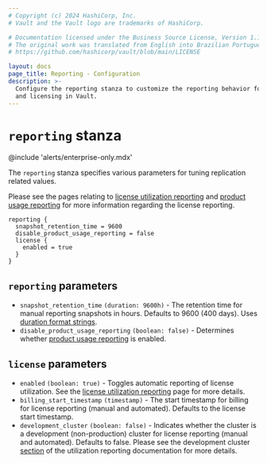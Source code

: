 ```yaml
---
# Copyright (c) 2024 HashiCorp, Inc.
# Vault and the Vault logo are trademarks of HashiCorp.

# Documentation licensed under the Business Source License, Version 1.1.
# The original work was translated from English into Brazilian Portuguese.
# https://github.com/hashicorp/vault/blob/main/LICENSE

layout: docs
page_title: Reporting - Configuration
description: >-
  Configure the reporting stanza to customize the reporting behavior for tuning
  and licensing in Vault.
---
```


# `reporting` stanza

@include 'alerts/enterprise-only.mdx'

The `reporting` stanza specifies various parameters for tuning replication related values.

Please see the pages relating to
[license utilization reporting](/vault/docs/enterprise/license/utilization-reporting)
and [product usage reporting](/vault/docs/enterprise/license/product-usage-reporting)
for more information regarding the license reporting.

```hcl
reporting {
  snapshot_retention_time = 9600
  disable_product_usage_reporting = false
  license {
    enabled = true
  }
}
```

## `reporting` parameters

- `snapshot_retention_time` `(duration: 9600h)` - The retention time for manual reporting snapshots in hours. Defaults to 9600 (400 days).
Uses [duration format strings](/vault/docs/concepts/duration-format).
- `disable_product_usage_reporting` `(boolean: false)` - Determines whether [product usage reporting](/vault/docs/enterprise/license/product-usage-reporting)
is enabled.

## `license` parameters

- `enabled` `(boolean: true)` - Toggles automatic reporting of license utilization. See the
[license utilization reporting](/vault/docs/enterprise/license/utilization-reporting)
page for more details.
- `billing_start_timestamp` `(timestamp)` - The start timestamp for billing for license reporting (manual and automated).
Defaults to the license start timestamp.
- `development_cluster` `(boolean: false)` - Indicates whether the cluster is a development (non-production) cluster for
license reporting (manual and automated). Defaults to false. Please see the development cluster
  [section](/vault/docs/enterprise/license/utilization-reporting#development-cluster-configuration) of the
utilization reporting documentation for more details.
